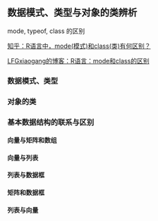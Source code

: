 ## 数据模式、类型与对象的类辨析

mode, typeof, class 的区别

[知乎：R语言中，mode(模式)和class(类)有何区别？](https://www.zhihu.com/question/38561993)

[LFGxiaogang的博客：R语言：mode和class的区别](http://blog.csdn.net/lfgxiaogang/article/details/52493571)

### 数据模式、类型

### 对象的类

### 基本数据结构的联系与区别

#### 向量与矩阵和数组

#### 向量与列表

#### 列表与数据框

#### 矩阵和数据框

#### 列表与向量

